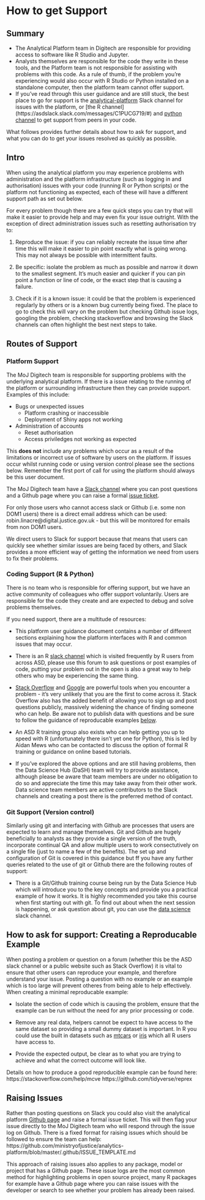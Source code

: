 # How to get Support

## Summary

- The Analytical Platform team in Digitech are responsible for providing access to software like R Studio and Jupyter. 
- Analysts themselves are responsible for the code they write in these tools, and the Platform team is not responsible for assisting with problems with this code.  As a rule of thumb, if the problem you're experiencing would also occur with R Studio or Python installed on a standalone computer, then the platform team cannot offer support.
- If you've read through this user guidance and are still stuck, the best place to go for support is the [analytical-platform](https://asdslack.slack.com/messages/C4PF7QAJZ/#) Slack channel for issues with the platform, or [the R channel] (https://asdslack.slack.com/messages/C1PUCG719/#) and [python channel](https://asdslack.slack.com/messages/C1Q09V86S/#) to get support from peers in your code.

What follows provides further details about how to ask for support, and what you can do to get your issues resolved as quickly as possible.

## Intro

When using the analytical platform you may experience problems with administration and the platform infrastructure (such as logging in and authorisation) issues with your code (running R or Python scripts) or the platform not functioning as expected, each of these will have a different support path as set out below.

For every problem though there are a few quick steps you can try that will make it easier to provide help and may even fix your issue outright. With the exception of direct administration issues such as resetting authorisation try to:

1. Reproduce the issue: if you can reliably recreate the issue time after time this will make it easier to pin point exactly what is going wrong. This may not always be possible with intermittent faults.

2. Be specific: isolate the problem as much as possible and narrow it down to the smallest segment. It's much easier and quicker if you can pin point a function or line of code, or the exact step that is causing a failure.

3. Check if it is a known issue: it could be that the problem is experienced regularly by others or is a known bug currently being fixed. The place to go to check this will vary on the problem but checking Github issue logs, googling the problem, checking stackoverflow and browsing the Slack channels can often highlight the best next steps to take. 

## Routes of Support

### Platform Support

The MoJ Digitech team is responsible for supporting problems with the underlying analytical platform. If there is a issue relating to the running of the platform or surrounding infrastructure then they can provide support. Examples of this include:


* Bugs or unexpected issues
    + Platform crashing or inaccessible
    + Deployment of Shiny apps not working
    
* Administration of accounts
    + Reset authorisation
    + Access priviledges not working as expected
    
This **does not** include any problems which occur as a result of the limitations or incorrect use of software by users on the platform. If issues occur whilst running code or using version control please see the sections below. Remember the first port of call for using the platform should always be this user document.

The MoJ Digitech team have a [Slack channel]((https://asdslack.slack.com/messages/C4PF7QAJZ/#)) where you can post questions and a Github page where you can raise a formal [issue ticket](https://github.com/ministryofjustice/analytics-platform/issues).

For only those users who cannot access slack or Github (i.e. some non DOM1 users) there is a direct email address which can be used: robin.linacre@digital.justice.gov.uk - but this will be monitored for emails from non DOM1 users.

We direct users to Slack for support because that means that users can quickly see whether similar issues are being faced by others, and Slack provides a more efficient way of getting the information we need from users to fix their problems.

### Coding Support (R & Python)

There is no team who is responsible for offering support, but we have an active community of colleagues who offer support voluntarily.  Users are responsible for the code they create and are expected to debug and solve problems themselves. 

If you need support, there are a multitude of resources:

* This platform user guidance document contains a number of different sections explaining how the platform interfaces with R and common issues that may occur.

* There is an R [slack channel](https://asdslack.slack.com/) which is visited frequently by R users from across ASD, please use this forum to ask questions or post examples of code, putting your problem out in the open is also a great way to help others who may be experiencing the same thing.

* [Stack Overflow](https://stackoverflow.com/) and [Google](https://www.google.co.uk/) are powerful tools when you encounter a problem - it's very unlikely that you are the first to come across it. Stack Overflow also has the added benefit of allowing you to sign up and post questions publicly, massively widening the chance of finding someone who can help. Be aware not to publish data with questions and be sure to follow the guidance of reproducable examples [below](#creating-a-reproducable-example). 

* An ASD R training group also exists who can help getting you up to speed with R (unfortunately there isn't yet one for Python), this is led by Aidan Mews who can be contacted to discuss the option of formal R training or guidance on online based tutorials.

* If you've explored the above options and are still having problems, then the Data Science Hub (DaSH) team will try to provide assistance, although please be aware that team members are under no obligation to do so and appreciate the time this may take away from their other work. Data science team members are active contributors to the Slack channels and creating a post there is the preferred method of contact.

### Git Support (Version control)

Similarly using git and interfacing with Github are processes that users are expected to learn and manage themselves. Git and Github are hugely beneficially to analysts as they provide a single version of the truth, incorporate continual QA and allow multiple users to work consectutively on a single file (just to name a few of the benefits). The set up and configuration of Git is covered in this guidance but ff you have any further queries related to the use of git or Github there are the following routes of support: 

* There is a Git/Github training course being run by the Data Science Hub which will introduce you to the key concepts and provide you a practical example of how it works. It is highly recommended you take this course when first starting out with git. To find out about when the next session is happening, or ask question about git,  you can use the [data science](https://asdslack.slack.com/messages/C1Z8Q18LS/#) slack channel.

## How to ask for support:  Creating a Reproducable Example

When posting a problem or question on a forum (whether this be the ASD slack channel or a public website such as Stack Overflow) it is vital to ensure that other users can reproduce your example, and therefore understand your issue. Posting a question with no example or an example which is too large will prevent otheres from being able to help effectively. When creating a minimal reproducable example:

* Isolate the section of code which is causing the problem, ensure that the example can be run without the need for any prior processing or code.

* Remove any real data, helpers cannot be expect to have access to the same dataset so providing a small dummy dataset is important. In R you could use the built in datasets such as [mtcars](https://www.rdocumentation.org/packages/datasets/versions/3.4.3/topics/mtcars) or [iris](https://rpubs.com/moeransm/intro-iris) which all R users have access to.

* Provide the expected output, be clear as to what you are trying to achieve and what the correct outcome will look like.

Details on how to produce a good reproducible example can be found here:
https://stackoverflow.com/help/mcve
https://github.com/tidyverse/reprex 


## Raising Issues
  
Rather than posting questions on Slack you could also visit the analytical platform [Github page](https://github.com/ministryofjustice/analytics-platform/issues) and raise a formal issue ticket. This will then flag your issue directly to the MoJ Digitech team who will respond through the issue log on Github. There is a fixed format for raising issues which should be followed to ensure the team can help:
https://github.com/ministryofjustice/analytics-platform/blob/master/.github/ISSUE_TEMPLATE.md 


This approach of raising issues also applies to any package, model or project that has a Github page. These issue logs are the most common method for highlighting problems in open source project, many R packages for example have a Github page where you can raise issues with the developer or search to see whether your problem has already been raised. 
